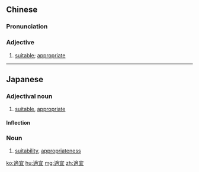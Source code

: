{{also|适宜}}
==Chinese==
{{zh-forms|s=适宜}}

===Pronunciation===
{{zh-pron
|m=shìyí
|c=sik1 ji4
|mn=qz:siak-gî/tw,xm,zz:sek-gî
|cat=a
}}

===Adjective===
{{zh-adj}}

# [[suitable]]; [[appropriate]]

{{zh-cat|Intermediate}}

----

==Japanese==
{{ja-kanjitab|てき|ぎ|yomi=o}}

===Adjectival noun===
{{ja-adj|decl=na|てきぎ}}

# [[suitable]], [[appropriate]]

====Inflection====
{{ja-na|てきぎ}}

===Noun===
{{ja-noun|てきぎ}}

# [[suitability]], [[appropriateness]]

[[ko:適宜]]
[[hu:適宜]]
[[mg:適宜]]
[[zh:適宜]]